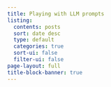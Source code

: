 ```yaml
---
title: Playing with LLM prompts
listing:
  contents: posts
  sort: date desc
  type: default
  categories: true
  sort-ui: false
  filter-ui: false
page-layout: full
title-block-banner: true
---
```

